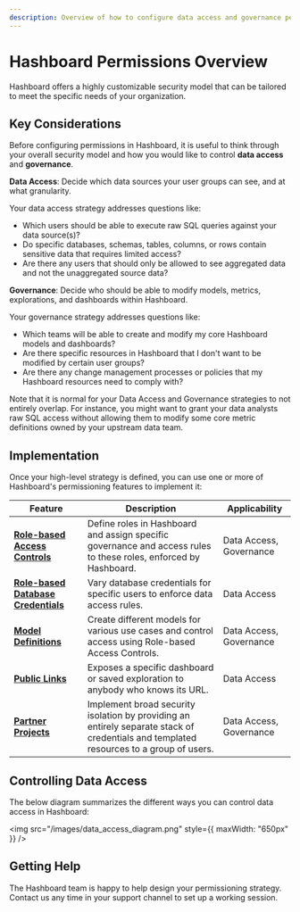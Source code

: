 ```yaml
---
description: Overview of how to configure data access and governance perimssions in Hashboard
---
```


# Hashboard Permissions Overview

Hashboard offers a highly customizable security model that can be tailored to meet the specific needs of your organization.

## Key Considerations

Before configuring permissions in Hashboard, it is useful to think through your overall security model and how you would like to control **data access** and **governance**.

**Data Access**: Decide which data sources your user groups can see, and at what granularity.

Your data access strategy addresses questions like:
- Which users should be able to execute raw SQL queries against your data source(s)?
- Do specific databases, schemas, tables, columns, or rows contain sensitive data that requires limited access?
- Are there any users that should only be allowed to see aggregated data and not the unaggregated source data?

**Governance**: Decide who should be able to modify models, metrics, explorations, and dashboards within Hashboard.

Your governance strategy addresses questions like:
- Which teams will be able to create and modify my core Hashboard models and dashboards? 
- Are there specific resources in Hashboard that I don't want to be modified by certain user groups?
- Are there any change management processes or policies that my Hashboard resources need to comply with?

Note that it is normal for your Data Access and Governance strategies to not entirely overlap. For instance, you might want to grant your data analysts raw SQL access without allowing them to modify some core metric definitions owned by your upstream data team.

## Implementation

Once your high-level strategy is defined, you can use one or more of Hashboard's permissioning features to implement it:

| Feature                      | Description                                                                                                       | Applicability          |
|------------------------------|-------------------------------------------------------------------------------------------------------------------|------------------------|
| **[Role-based Access Controls](/docs/project-management/users-and-permissions#system-provided-roles)** | Define roles in Hashboard and assign specific governance and access rules to these roles, enforced by Hashboard.     | Data Access, Governance |
| **[Role-based Database Credentials](/docs/database-connections/role-based-credentials)** | Vary database credentials for specific users to enforce data access rules.                                         | Data Access            |
| **[Model Definitions](/docs/data-modeling)**        | Create different models for various use cases and control access using Role-based Access Controls.                | Data Access, Governance             |
| **[Public Links](/docs/sharing-data-externally/public-links)**          | Exposes a specific dashboard or saved exploration to anybody who knows its URL. | Data Access |
| **[Partner Projects](/docs/sharing-data-externally/partner-projects)**          | Implement broad security isolation by providing an entirely separate stack of credentials and templated resources to a group of users. | Data Access, Governance |


## Controlling Data Access

The below diagram summarizes the different ways you can control data access in Hashboard:  

<img src="/images/data_access_diagram.png" style={{ maxWidth: "650px" }} />

## Getting Help

The Hashboard team is happy to help design your permissioning strategy. Contact us any time in your support channel to set up a working session.
